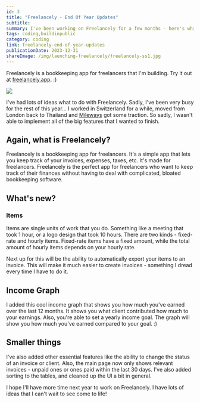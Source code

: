 ```yaml
---
id: 3
title: "Freelancely - End Of Year Updates"
subtitle:
summary: I've been working on Freelancely for a few months - here's what it looks like at the end of 2023.
tags: coding,buildinpublic
category: coding
link: freelancely-end-of-year-updates
publicationDate: 2023-12-31
shareImage: /img/launching-freelancely/freelancely-ss1.jpg
---
```


Freelancely is a bookkeeping app for freelancers that I'm building. Try it out at [freelancely.app](https://freelancely.app). :)

<div class="w-full">
  <img src="/img/freelancely-end-of-year-updates/freelancely-ss1.png" class="rounded-lg" />
</div>

I've had lots of ideas what to do with Freelancely. Sadly, I've been very busy for the rest of this year... I worked in Switzerland for a while, moved from London back to Thailand and <a href="https://www.mileways.com" target="_blank" class="accentText">Mileways</a> got some traction. So sadly, I wasn't able to implement all of the big features that I wanted to finish. 

## Again, what is Freelancely?

Freelancely is a bookkeeping app for freelancers. It's a simple app that lets you keep track of your invoices, expenses, taxes, etc. It's made for freelancers. Freelancely is the perfect app for freelancers who want to keep track of their finances without having to deal with complicated, bloated bookkeeping software.

## What's new?
### Items
Items are single units of work that you do. Something like a meeting that took 1 hour, or a logo design that took 10 hours. There are two kinds - fixed-rate and hourly items. Fixed-rate items have a fixed amount, while the total amount of hourly items depends on your hourly rate. 

Next up for this will be the ability to automatically export your items to an invoice. This will make it much easier to create invoices - something I dread every time I have to do it. 

## Income Graph
I added this cool income graph that shows you how much you've earned over the last 12 months. It shows you what client contributed how much to your earnings. Also, you're able to set a yearly income goal. The graph will show you how much you've earned compared to your goal. :)

## Smaller things
I've also added other essential features like the ability to change the status of an invoice or client. Also, the main page now only shows relevant invoices - unpaid ones or ones paid within the last 30 days. I've also added sorting to the tables, and cleaned up the UI a bit in general. 

I hope I'll have more time next year to work on Freelancely. I have lots of ideas that I can't wait to see come to life!